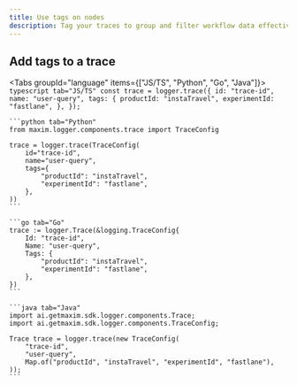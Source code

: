 ```yaml
---
title: Use tags on nodes
description: Tag your traces to group and filter workflow data effectively. Add tags to any node type - spans, generations, retrievals, events, and more.
---
```


<div className="w-full flex justify-end -mb-11">
    <LanguageSwitcher />
</div>

## Add tags to a trace

<Tabs groupId="language" items={["JS/TS", "Python", "Go", "Java"]}>
    ```typescript tab="JS/TS"
    const trace = logger.trace({
        id: "trace-id",
        name: "user-query",
        tags: {
            productId: "instaTravel",
            experimentId: "fastlane",
        },
    });
    ```

    ```python tab="Python"
    from maxim.logger.components.trace import TraceConfig

    trace = logger.trace(TraceConfig(
        id="trace-id",
        name="user-query",
        tags={
            "productId": "instaTravel",
            "experimentId": "fastlane",
        },
    ))
    ```

    ```go tab="Go"
    trace := logger.Trace(&logging.TraceConfig{
        Id: "trace-id",
        Name: "user-query",
        Tags: {
            "productId": "instaTravel",
            "experimentId": "fastlane",
        },
    })
    ```

    ```java tab="Java"
    import ai.getmaxim.sdk.logger.components.Trace;
    import ai.getmaxim.sdk.logger.components.TraceConfig;

    Trace trace = logger.trace(new TraceConfig(
        "trace-id",
        "user-query",
        Map.of("productId", "instaTravel", "experimentId", "fastlane"),
    ));
    ```
</Tabs>
